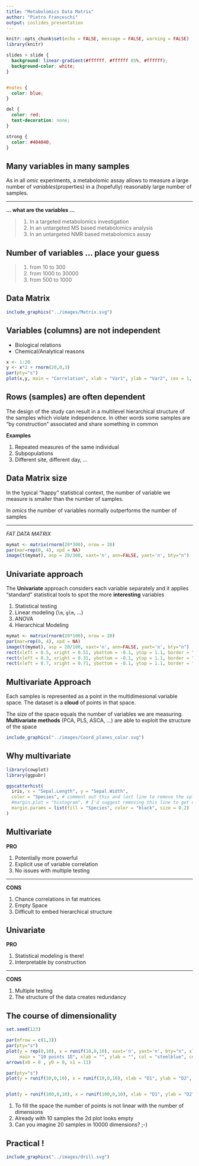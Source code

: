 ```yaml
---
title: "Metabolomics Data Matrix"
author: "Pietro Franceschi"
output: ioslides_presentation
---
```


```r
knitr::opts_chunk$set(echo = FALSE, message = FALSE, warning = FALSE)
library(knitr)
```


```css

slides > slide {
  background: linear-gradient(#ffffff, #ffffff 85%, #ffffff);
  background-color: white;
}


#notes {
  color: blue;
}

del {
  color: red;
  text-decoration: none;
}

strong {
  color: #404040;
}

```

## Many variables in many samples

As in all _omic_ experiments, a metabolomic assay allows to measure a large number of _variables_(properties) in a (hopefully) reasonably large number of samples.

<hr>

**... what are the variables ...**

> 1. In a targeted metabolomics investigation
> 2. In an untargeted MS based metabolomics analysis
> 3. In an untargeted NMR based metabolomics assay

	

## Number of variables ... place your guess

> 1. from 10 to 300
> 2. from 1000 to 30000
> 3. from 500 to 1000


## Data Matrix

```r
include_graphics("../images/Matrix.svg")
```

## Variables (columns) are not independent

* Biological relations
* Chemical/Analytical reasons

```r
x <- 1:20
y <- x*2 + rnorm(20,0,3)
par(pty="s")
plot(x,y, main = "Correlation", xlab = "Var1", ylab = "Var2", cex = 1, col = "coral", pch = 19)
```

## Rows (samples) are often dependent

The design of the study can result in a multilevel hierarchical structure of the samples which violate independence. In other words some samples are "by construction" associated and share something in common

**Examples**

1. Repeated measures of the same individual
2. Subpopulations
3. Different site, different day, ...

## Data Matrix size

In the typical "happy" statistical context, the number of variable we measure is smaller than the number of samples. 

In _omics_ the number of variables normally outperforms the number of samples

<hr>

<div class="red2">
*FAT DATA MATRIX*
<div>


```r
mymat <- matrix(rnorm(20*300), nrow = 20)
par(mar=rep(0, 4), xpd = NA) 
image(t(mymat), asp = 20/300, xaxt='n', ann=FALSE, yaxt='n', bty="n")
```

## Univariate approach

The **Univariate** approach considers each variable separately and it applies "standard" statistical tools to spot the more **interesting** variables

1. Statistical testing 
2. Linear modeling (`lm`, `glm`, ...)
3. ANOVA
4. Hierarchical Modeling

```r
mymat <- matrix(rnorm(20*100), nrow = 20)
par(mar=rep(0, 4), xpd = NA) 
image(t(mymat), asp = 20/100, xaxt='n', ann=FALSE, yaxt='n', bty="n")
rect(xleft = 0.5, xright = 0.51, ybottom = -0.1, ytop = 1.1, border = "steelblue", lwd = 2)
rect(xleft = 0.3, xright = 0.31, ybottom = -0.1, ytop = 1.1, border = "steelblue", lwd = 2)
rect(xleft = 0.7, xright = 0.71, ybottom = -0.1, ytop = 1.1, border = "steelblue", lwd = 2)
```

## Multivariate Approach

Each samples is represented as a point in the multidimesional variable space. The dataset is a **cloud** of points in that space.

The size of the space equals the number of variables we are measuring. **Multivariate methods** (PCA, PLS, ASCA, ...) are able to exploit the structure of the space

```r
include_graphics("../images/Coord_planes_color.svg")
```

## Why multivariate

```r
library(cowplot)
library(ggpubr)

ggscatterhist(
  iris, x = "Sepal.Length", y = "Sepal.Width",
  color = "Species", # comment out this and last line to remove the split by species
  #margin.plot = "histogram", # I'd suggest removing this line to get density plots
  margin.params = list(fill = "Species", color = "black", size = 0.2)
) 

```

## Multivariate


**PRO**

1. Potentially more powerful
2. Explicit use of variable correlation
3. No issues with multiple testing

<hr>

**CONS**


1. Chance correlations in fat matrices
2. Empty Space
3. Difficult to embed hierarchical structure

## Univariate


**PRO**


1. Statistical modeling is there!
2. Interpretable by construction

<hr>

**CONS**


1. Multiple testing
2. The structure of the data creates redundancy


## The course of dimensionality

```r
set.seed(123)

par(mfrow = c(1,3))
par(pty="s")
plot(y = rep(0,10), x = runif(10,0,10), xaxt='n', yaxt='n', bty="n", xlim = c(-1,11), 
     main = "10 points 1D", xlab = "", ylab = "", col = "steelblue", cex = 1.5, pch  =21)
arrows(x0 = 0 , y0 = 0, x1 = 11)

par(pty="s")
plot(y = runif(10,0,10), x = runif(10,0,10), xlab = "D1", ylab = "D2", main = "10 points 2D", col = "steelblue", cex = 1.5, pch  =21)


plot(y = runif(100,0,10), x = runif(100,0,10), xlab = "D1", ylab = "D2", main = "100 points 2D", col = "steelblue", cex = 1.5, pch  =21)

```

1. To fill the space the number of points is not linear with the number of dimensions
2. Already with 10 samples the 2d plot looks empty
3. Can you imagine 20 samples in 10000 dimensions? ;-)

 
## Practical !

```r
include_graphics("../images/drill.svg")
```





